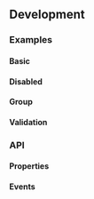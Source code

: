 
## Development

### Examples

#### Basic

<Playground name="radio"></Playground>

#### Disabled

<Playground name="radio-disabled"></Playground>

#### Group

<Playground name="radio-group" height="12rem"></Playground>

#### Validation

<Playground name="radio-validation" height="16rem"></Playground>

### API

#### Properties

<Props />

#### Events

<Events />
